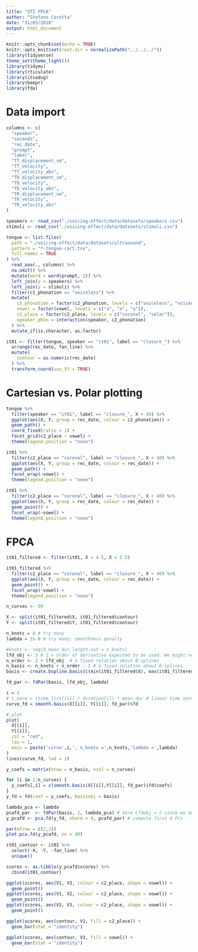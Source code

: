 ```yaml
---
title: "UTI FPCA"
author: "Stefano Coretta"
date: "31/05/2018"
output: html_document
---
```


```r
knitr::opts_chunk$set(echo = TRUE)
knitr::opts_knit$set(root.dir = normalizePath("../../../"))
library(tidyverse)
theme_set(theme_light())
library(tidymv)
library(rticulate)
library(itsadug)
library(beepr)
library(fda)
```

# Data import

```r
columns <- c(
  "speaker",
  "seconds",
  "rec_date",
  "prompt",
  "label",
  "TT_displacement_sm",
  "TT_velocity",
  "TT_velocity_abs",
  "TD_displacement_sm",
  "TD_velocity",
  "TD_velocity_abs",
  "TR_displacement_sm",
  "TR_velocity",
  "TR_velocity_abs"
)

speakers <- read_csv("./voicing-effect/data/datasets/speakers.csv")
stimuli <- read_csv("./voicing-effect/data/datasets/stimuli.csv")

tongue <- list.files(
  path = "./voicing-effect/data/datasets/ultrasound",
  pattern = "*-tongue-cart.tsv",
  full.names = TRUE
) %>%
  read_aaa(., columns) %>%
  na.omit() %>%
  mutate(word = word(prompt, 2)) %>%
  left_join(y = speakers) %>%
  left_join(y = stimuli) %>%
  filter(c1_phonation == "voiceless") %>%
  mutate(
    c2_phonation = factor(c2_phonation, levels = c("voiceless", "voiced")),
    vowel = factor(vowel, levels = c("a", "o", "u")),
    c2_place = factor(c2_place, levels = c("coronal", "velar")),
    speaker_phon = interaction(speaker, c2_phonation)
  ) %>%
  mutate_if(is.character, as.factor)

it01 <- filter(tongue, speaker == "it01", label == "closure_") %>%
  arrange(rec_date, fan_line) %>%
  mutate(
    contour = as.numeric(rec_date)
  ) %>%
  transform_coord(use_XY = TRUE)
```

# Cartesian vs. Polar plotting

```r
tongue %>%
  filter(speaker == "it01", label == "closure_", X < 40) %>%
  ggplot(aes(X, Y, group = rec_date, colour = c2_phonation)) +
  geom_path() +
  coord_fixed(ratio = 1) +
  facet_grid(c2_place ~ vowel) +
  theme(legend.position = "none")
```

```r
it01 %>%
  filter(c2_place == "coronal", label == "closure_", X < 40) %>%
  ggplot(aes(X, Y, group = rec_date, colour = rec_date)) +
  geom_path() +
  facet_wrap(~vowel) +
  theme(legend.position = "none")
```

```r
it01 %>%
  filter(c2_place == "coronal", label == "closure_", X < 40) %>%
  ggplot(aes(X, Y, group = rec_date, colour = rec_date)) +
  geom_point() +
  facet_wrap(~vowel) +
  theme(legend.position = "none")
```

# FPCA

```r
it01_filtered <- filter(it01, X > 4.5, X < 5.5)
```

```r
it01_filtered %>%
  filter(c2_place == "coronal", label == "closure_", X < 40) %>%
  ggplot(aes(X, Y, group = rec_date, colour = rec_date)) +
  geom_point() +
  facet_wrap(~vowel) +
  theme(legend.position = "none")
```

```r
n_curves <- 59

X <- split(it01_filtered$X, it01_filtered$contour)
Y <- split(it01_filtered$Y, it01_filtered$contour)
```

```r
n_knots = 8 # try many
lambda = 1e-8 # try many; smoothness penalty

#knots <- seq(0,mean_dur,length.out = n_knots)
lfd_obj <- 3 # 2 + order of derivative expected to be used. We might need velocity, thus order = 1
n_order <- 2 + lfd_obj  # a fixed relation about B-splines
n_basis <- n_knots + n_order - 2 # a fixed relation about B-splines
basis <- create.bspline.basis(c(min(it01_filtered$X), max(it01_filtered$X)), n_basis, n_order) #, knots)

fd_par <- fdPar(basis, lfd_obj, lambda)
```

```r
i = 2
# t_norm = (time_list[[i]] / duration[i]) * mean_dur # linear time normalisation
curve_fd = smooth.basis(X[[i]], Y[[i]], fd_par)$fd

# plot
plot(
  X[[i]],
  Y[[i]],
  col = "red",
  las = 1,
  main = paste('curve',i,', n_knots =',n_knots,'lambda =',lambda)
)
lines(curve_fd, lwd = 2)
```

```r
y_coefs = matrix(nrow = n_basis, ncol = n_curves)

for (i in 1:n_curves) {
  y_coefs[,i] = c(smooth.basis(X[[i]],Y[[i]], fd_par)$fd$coefs)
}
y_fd = fd(coef = y_coefs, basisobj = basis)
```

```r
lambda_pca <- lambda
pcafd_par  <- fdPar(basis, 2, lambda_pca) # here Lfdobj = 2 since we don't need derivatives of PC curves.
y_pcafd <- pca.fd(y_fd, nharm = 4, pcafd_par) # compute first 4 PCs
```

```r
par(mfrow = c(2,2))
plot.pca.fd(y_pcafd, nx = 40)
```

```r
it01_contour <- it01 %>%
  select(-X, -Y, -fan_line) %>%
  unique()

scores <- as.tibble(y_pcafd$scores) %>%
  cbind(it01_contour)
```

```r
ggplot(scores, aes(V1, V3, colour = c2_place, shape = vowel)) +
  geom_point()
ggplot(scores, aes(V1, V2, colour = c2_place, shape = vowel)) +
  geom_point()
ggplot(scores, aes(V2, V3, colour = c2_place, shape = vowel)) +
  geom_point()
```

```r
ggplot(scores, aes(contour, V1, fill = c2_place)) +
  geom_bar(stat = "identity")
```

```r
ggplot(scores, aes(contour, V3, fill = vowel)) +
  geom_bar(stat = "identity")
```
